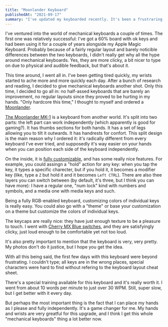 ```yaml
---
title: "Moonlander Keyboard"
publishedAt: "2021-09-17"
summary: "I've updated my keyboarded recently. It's been a frustraring, fullfilling, and invigorating experience so far."
---
```


I've ventured into the world of mechanical keyboards a couple of times. The first one was relatively successful: I've got a 60% board with ok keys and had been using it for a couple of years alongside my Apple Magic Keyboard. Probably because of a fairly regular layout and barely noticible differences between the two keyboards, I didn't really get why all the hype around mechanical keyboards. Yes, they are more clicky, a bit nicer to type on due to physical and audible feedback, but that's about it.

This time around, I went all in. I've been getting tired quickly, my wrists started to ache more and more quickly each day. After a bunch of research and reading, I decided to give mechanical keyboards another shot. Only this time, I decided to go all in: no half-assed keyboards that are barely an improvement, no regular layouts since they proved to be hurting in my hands. "Only hardcore this time," I thought to myself and ordered a [Moonlander](https://www.zsa.io/moonlander/).

<ImageWithAlt alt="Moonlander Keyboard" path="moonlander/moonlander0001.jpg" width="2134" height="1600" />

[The Moonlander MK-1](https://www.zsa.io/moonlander/) is a keyboard from another world. It's split into two parts: the left part can work independently (which apparently is good for gaming?). It has thumbs sections for both hands. It has a set of legs allowing you to tilt it outwards. It has handrests for confort. This split design is the main reason why I ordered it: it's radically different from every keyboard I've ever tried, and supposedly it's way easier on your hands when you can position each side of the keyboard independently.

<ImageWithAlt alt="Moonlander Keyboard" path="moonlander/moonlander0009.jpg" width="2134" height="1600" />

On the inside, it is [fully customizable](https://www.zsa.io/oryx/), and has some really nice features. For example, you could assingn a "hold" action for any key: when you tap the key, it types a specific charecter, but if you hold it, it becomes a modifier key (like, type a `Z` but hold it and it becomes `Left CTRL`). There are also thee layers you can switch between (by default, it's three, but I think you can have more): I have a regular one, "num lock" kind with numbers and symbols, and a media one with media keys and such.

<ImageWithAlt alt="Moonlander Keyboard" path="moonlander/moonlander0004.jpg" width="2134" height="1600" />

Being a fully RGB-enabled keyboard, customizing colors of individual keys is really easy. You could also go with a "theme" or base your customization on a theme but customize the colors of individual keys.

<ImageWithAlt alt="Moonlander Keyboard" path="moonlander/moonlander0005.jpg" width="2134" height="1600" />

The keycaps are really nice: they have just enough texture to be a pleasure to touch. I went with [Cherry MX Blue switches](https://www.zsa.io/moonlander/keyswitches/), and they are satisfyingly clicky, just loud enough to be comfortable yet not too loud.

It's also pretty important to mention that the keyboard is very, very pretty. My photos don't do it justice, but I hope you get the idea.

<ImageWithAlt alt="Moonlander Keyboard" path="moonlander/moonlander0006.jpg" width="2134" height="1600" />

With all this being said, the first few days with this keyboard were beyond frustrating. I couldn't type; all keys are in the wrong places, special
characters were hard to find without refering to the keyboard layout cheat sheet.

<ImageWithAlt alt="Moonlander Keyboard" path="moonlander/moonlander0007.jpg" width="2134" height="1600" />

There's a special training available for this keyboard and it's really worth it. I went from about 10 words per minute to just over 30 WPM. Still, super slow, but I get better with it every day.

<ImageWithAlt alt="Moonlander Keyboard" path="moonlander/moonlander0008.jpg" width="2134" height="1600" /> 

But perhaps the most important thing is the fact that I can place my hands as I please and fully independently. It's a game changer for me. My hands and wrists are very greatful for this upgrade, and I think I get this whole "mechanical keyboards" thing a lot better now.

<ImageWithAlt alt="Moonlander Keyboard" path="moonlander/moonlander0009.jpg" width="2134" height="1600" />
